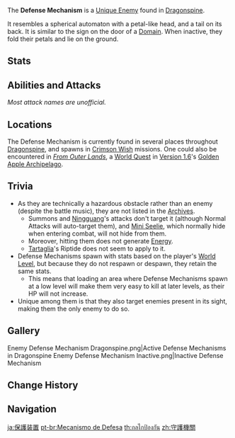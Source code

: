 {{Enemy Infobox
|image        = Enemy Defense Mechanism Icon.png
|dmgtype      = Cryo
|weakpoint = no
|type         = Obstacles
|family       = Automatons
|location     = [[Dragonspine]]
}}
The '''Defense Mechanism''' is a [[Unique Enemy]] found in [[Dragonspine]].

It resembles a spherical automaton with a petal-like head, and a tail on its back. It is similar to the sign on the door of a [[Domain]]. When inactive, they fold their petals and lie on the ground.

==Stats==
{{Enemy Stats
|resglobal   = 0%
|hp_ratio    = 0.8
|hp_type     = 1
|atk_ratio   = 0.9
}}

==Abilities and Attacks==
''Most attack names are unofficial.''
{{Enemy Attacks
|name_1 = Aimed Projectile
|desc_1 = Charges and shoots 3 consecutive projectiles at the player, each dealing '''100% ATK''' as {{Color|Cryo DMG}}.
}}

==Locations==
The Defense Mechanism is currently found in several places throughout [[Dragonspine]], and spawns in [[Crimson Wish]] missions. One could also be encountered in ''[[From Outer Lands]]'', a [[World Quest]] in [[Version 1.6]]'s [[Golden Apple Archipelago/1.6|Golden Apple Archipelago]].

==Trivia==
* As they are technically a hazardous obstacle rather than an enemy (despite the battle music), they are not listed in the [[Archive]]s.
** Summons and [[Ningguang]]'s attacks don't target it (although Normal Attacks will auto-target them), and [[Mini Seelie]], which normally hide when entering combat, will not hide from them.
** Moreover, hitting them does not generate [[Energy]].
** [[Tartaglia]]'s Riptide does not seem to apply to it.
* Defense Mechanisms spawn with stats based on the player's [[World Level]], but because they do not respawn or despawn, they retain the same stats.
** This means that loading an area where Defense Mechanisms spawn at a low level will make them very easy to kill at later levels, as their HP will not increase.
* Unique among them is that they also target enemies present in its sight, making them the only enemy to do so.

==Gallery==
<gallery>
Enemy Defense Mechanism Dragonspine.png|Active Defense Mechanisms in Dragonspine
Enemy Defense Mechanism Inactive.png|Inactive Defense Mechanism
</gallery>

==Change History==
{{Change History|1.2}}

==Navigation==
{{Enemy Navbox|Special}}

[[ja:保護装置]]
[[pt-br:Mecanismo de Defesa]]
[[th:กลไกป้องกัน]]
[[zh:守護機關]]
